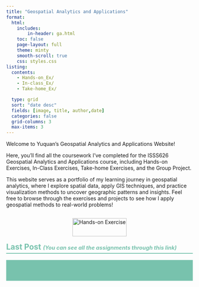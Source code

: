 ```yaml
---
title: "Geospatial Analytics and Applications"
format:
  html:
    includes:
        in-header: ga.html
    toc: false
    page-layout: full
    theme: minty
    smooth-scroll: true
    css: styles.css
listing:
  contents: 
    - Hands-on_Ex/
    - In-class_Ex/
    - Take-home_Ex/

  type: grid   
  sort: "date desc"
  fields: [image, title, author,date]
  categories: false
  grid-columns: 3  
  max-items: 3
---
```


Welcome to Yuquan’s Geospatial Analytics and Applications Website!

Here, you’ll find all the coursework I’ve completed for the ISSS626 Geospatial Analytics and Applications course, including Hands-on Exercises, In-Class Exercises, Take-home Exercises, and the Group Project.

This website serves as a portfolio of my learning journey in geospatial analytics, where I explore spatial data, apply GIS techniques, and practice visualization methods to uncover geographic patterns and insights. Feel free to browse through the exercises and projects to see how I apply geospatial methods to real-world problems!

:::: {style="display: flex; flex-wrap: wrap; justify-content: space-evenly;"}
::: card
<img src="images/homepage.png" alt="Hands-on Exercise" style="max-width: 550px; width: 100%; height: auto;"/>
:::
::::

```{=html}
<h2 style="border-bottom: 2px solid #78C2AD; padding-bottom: 4px; color: #78C2AD;">
  <a href="all-posts.qmd" style="color: inherit; text-decoration: none;">
    <strong>Last Post</strong>
    <span style="font-size: 0.7em; font-style: italic;">
      (You can see all the assignments through this link)
    </span>
  </a>
</h2>
```

```{=html}
<div class="announcement-bar">
  <div class="announcement-content">
    🔔 <strong>NEW (4/05)</strong> – 
    <a href="Hands-on_Ex/Hands-on_Ex04/Hands-on_Ex04a.html">Hands-on Exercise 4a</a> and 
     <a href="Hands-on_Ex/Hands-on_Ex04/Hands-on_Ex04b.html">Hands-on Exercise 4b</a> and
      <a href="Hands-on_Ex/Hands-on_Ex04/Hands-on_Ex04c.html">Hands-on Exercise 4c</a> and
     <a href="Hands-on_Ex/Hands-on_Ex04/Hands-on_Ex04d.html">Hands-on Exercise 4d</a> are published!
     
    🔔 <strong>NEW (3/05)</strong> –     
     <a href="Take-home_Ex/Take-home_Ex01/Take-home_Ex01.html">Take-home Exercise 1</a> are published!
  </div>
</div>

<style>
.announcement-bar {
  position: sticky;    
  top: 0;
  z-index: 9999;
  background-color: #78C2AD; 
  padding: 8px 20px;
  overflow: hidden;
  height: 40px;
  display: flex;
  align-items: center;
  margin-bottom: 10px;
}

.announcement-content {
  display: inline-block;
  white-space: nowrap;
  animation: scroll-left 15s linear infinite;
  font-size: 16px;
  color: #000;
}

.announcement-bar a {
  color: #2563eb;
  text-decoration: underline;
  margin: 0 4px;
  font-weight: 500;
}

@keyframes scroll-left {
  0% {
    transform: translateX(100%);
  }
  100% {
    transform: translateX(-100%);
  }
}
</style>
```
